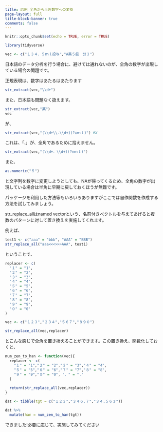 ```yaml
---
title: 応用 全角から半角数字への変換
page-layout: full
title-block-banner: true
comments: false
---
```


```r
knitr::opts_chunk$set(echo = TRUE, error = TRUE)
```

```r
library(tidyverse)
```

```r
vec <- c("１３４．５ｍｌ投与","A薬５錠　分３")
```

日本語のデータ分析を行う場合に、避けては通れないのが、全角の数字が出現している場合の問題です。

正規表現は、数字はあたるはあたります

```r
str_extract(vec,"\\d+")
```

また、日本語も問題なく扱えます。

```r
str_extract(vec,"薬")
vec
```
 
が、

```r
str_extract(vec,"(\\d+\\.\\d+)(?=ｍｌ)") #X
```

これは、「.」が、全角であるために拾えません。

```r
str_extract(vec,"(\\d+．\\d+)(?=ｍｌ)")
```

また、

```r
as.numeric("５")
```

と文字列を数字に変更しようとしても、NAが帰ってくるため、全角の数字が出現している場合は半角に早期に戻しておくほうが無難です。

パッケージを利用した方法等もいろいろありますがここでは自作関数を作成する方法を試してみましょう。

str_replace_allはnamed vectorという、名前付きベクトルを与えてあげると複数のパターンに対して置き換えを実施してくれます。

例えば、

```r
test1 <- c("aaa" = "bbb", "AAA" = "BBB")
str_replace_all("aaa<<<>>>AAA", test1)
```

ということで、

```r
replacer <- c(
  "１" = "1",
  "２" = "2",
  "３" = "3",
  "４" = "4",
  "５" = "5",
  "６" = "6",
  "７" = "7",
  "８" = "8",
  "９" = "9",
  "０" = "0"
)

vec <- c("１２３","２３４","５６７","８９０")

str_replace_all(vec,replacer)
```

とこんな感じで全角を置き換えることができます。この置き換え、関数化しておくと、

```r
num_zen_to_han <- function(vec){
  replacer <- c(
    "１" = "1","２" = "2","３" = "3","４" = "4",
    "５" = "5","６" = "6","７" = "7","８" = "8",
    "９" = "9","０" = "0", "．" = "."
  ) 
  
  return(str_replace_all(vec,replacer))
} 

dat <- tibble(tgt = c("１２３","３４６.７","３４.５６３"))

dat %>% 
  mutate(han = num_zen_to_han(tgt))
```

できました!必要に応じて、実施してみてください